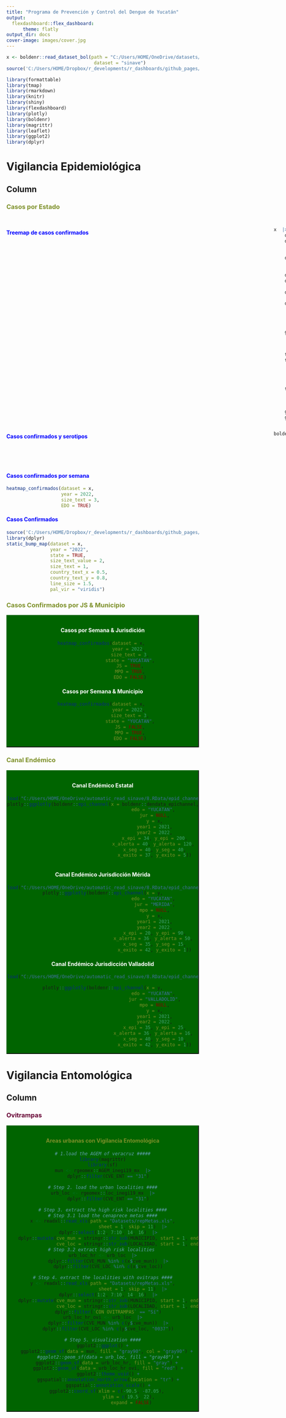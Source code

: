 ```yaml
---
title: "Programa de Prevención y Control del Dengue de Yucatán"
output: 
  flexdashboard::flex_dashboard:
      theme: flatly
output_dir: docs
cover-image: images/cover.jpg
---
```




```r
x <- boldenr::read_dataset_bol(path = "C:/Users/HOME/OneDrive/datasets/DGE/arbo/",
                                dataset = "sinave")
source('C:/Users/HOME/Dropbox/r_developments/r_dashboards/github_pages/test_dashboard/3.Functions/heatmap_confirmados.R')
```

```r
library(formattable)
library(tmap)
library(rmarkdown)
library(knitr)
library(shiny)
library(flexdashboard)
library(plotly)
library(boldenr)
library(magrittr)
library(leaflet)
library(ggplot2)
library(dplyr)
```



**Vigilancia Epidemiológica**
=====================================  

Column {.tabset}
------------------------------------


### **<span style="color:#7d9029"> Casos por Estado </span>**
<html>
<head>
<style>
</style>
</head>
<body>
<div >
  <h2></h2>
  <p></p>


<div style = "display: grid; width: 1px; grid-template-columns: 700px 700px; align-items: start; justify-content: space-between;">
#### **<span style="color:blue"> Treemap de casos confirmados </span>**
```r
x  |>
    dplyr::filter(ANO == 2022)  |>
    dplyr::filter(!DES_EDO_RES %in% c("OTROS PAISES", 
                                      "OTROS PAISES DE LATINOAMERICA",
                                      "ESTADOS UNIDOS DE NORTEAMERICA"))  |>
    dplyr::filter(DES_DIAG_FINAL %in% 
                      c("DENGUE CON SIGNOS DE ALARMA", "DENGUE NO GRAVE", 
                        "DENGUE GRAVE"))  |>
    dplyr::group_by(DES_EDO_RES,DES_DIAG_FINAL)  |>
    dplyr::summarise(value = dplyr::n(), 
                     .groups = "drop")  |>
    dplyr::mutate(DES_EDO_RES = stringr::str_to_title(DES_EDO_RES),
                  DES_DIAG_FINAL = stringr::str_to_title(DES_DIAG_FINAL))  |>
    dplyr::mutate(DES_DIAG_FINAL = factor(DES_DIAG_FINAL,
                                          levels = c("Dengue Con Signos De Alarma",
                                                     "Dengue Grave",
                                                     "Dengue No Grave"),
                                          labels = c("DSA", "DG", "DNG")))  |>
    ggplot2::ggplot(ggplot2::aes(area = value, 
                                 fill = DES_EDO_RES,
                                 subgroup = DES_EDO_RES,
                                 label = DES_DIAG_FINAL)) +
    treemapify::geom_treemap() +
    treemapify::geom_treemap_text(fontface = "italic", 
                                  colour = "black", 
                                  place = "bottom",
                                  #alpha = 0.5,
                                  grow = F) +
    treemapify::geom_treemap_subgroup_text(place = "middle", 
                                           colour = "White", 
                                           #alpha = 0.8, 
                                           grow = T)+
    ggplot2::theme(legend.position = "none") +
    ggplot2::scale_fill_viridis_d()
```

<div>
#### **<span style="color:blue"> Casos confirmados y serotipos </span>**
```r
boldenr::plot_state_serotype(dataset = x, 
                                  year = 2022, 
                                  x_serotype  = 0.5, 
                                  y_serotype = 0.17, 
                                  scale_serotype = 1.7)
```
</div>
</div>


#### **<span style="color:blue"> Casos confirmados por semana </span>**
```r
heatmap_confirmados(dataset = x, 
                    year = 2022, 
                    size_text = 3, 
                    EDO = TRUE)
```

#### **<span style="color:blue"> Casos Confirmados </span>**
```r
source('C:/Users/HOME/Dropbox/r_developments/r_dashboards/github_pages/test_dashboard/3.Functions/static_bump_map.R')
library(dplyr)
static_bump_map(dataset = x,
                year = "2022",
                state = TRUE,
                size_text_value = 2,
                size_text = 1,
                country_text_x = 0.5,
                country_text_y = 0.8,
                line_size = 1.5,
                pal_vir = "viridis")
```

</div>
</body>
</html>



### **<span style="color:#7d9029"> Casos Confirmados por JS & Municipio </span>**
<html>
<head>
<style>
.myDiv1 {
  border: 2px outset darkgreen;
  background-color: darkgreen;
  text-align: center;
}
</style>
</head>
<body>

<div class="myDiv1">
  <h2></h2>
  <p></p>

#### **<span style="color:white">Casos por Semana & Jurisdición </span>**
```r
heatmap_confirmados(dataset = x, 
                    year = 2022, 
                    size_text = 3,
                    state = "YUCATAN",
                    JS = TRUE,
                    MPO = TRUE,
                    EDO = FALSE)
```

#### **<span style="color:white">Casos por Semana & Municipio</span>**
```r
heatmap_confirmados(dataset = x, 
                    year = 2022, 
                    size_text = 3,
                    state = "YUCATAN",
                    JS = FALSE,
                    MPO = TRUE,
                    EDO = FALSE)
```
</div>
</body>
</html>


### **<span style="color:#7d9029">Canal Endémico </span>**
<html>
<head>
<style>
.myDiv1 {
  border: 2px outset darkgreen;
  background-color: darkgreen;
  text-align: center;
}
</style>
</head>
<body>

<div class="myDiv1">
  <h2></h2>
  <p></p>
#### **<span style="color:white">Canal Endémico Estatal </span>**
```r
load("C:/Users/HOME/OneDrive/automatic_read_sinave/8.RData/epid_channel_data_js.RData")
plotly::ggplotly(boldenr::epi_channel(x = boldenr::dendata_epichannel,
                                      edo = "YUCATAN", 
                                      jur = NULL,
                                      y = x,
                                      year1 = 2021,
                                      year2 = 2022,
                                      x_epi = 34, y_epi = 200,
                                      x_alerta = 40, y_alerta = 120, 
                                      x_seg = 40, y_seg = 40,
                                      x_exito = 37, y_exito = 5))



```

#### **<span style="color:white">Canal Endémico Jurisdicción Mérida </span>**
```r
load("C:/Users/HOME/OneDrive/automatic_read_sinave/8.RData/epid_channel_data_js.RData")
plotly::ggplotly(boldenr::epi_channel(x = y,
                                      edo = "YUCATAN", 
                                      jur = "MERIDA",
                                      mpo = NULL,
                                      y = x,
                                      year1 = 2021,
                                      year2 = 2022,
                                      x_epi = 20, y_epi = 90,
                                      x_alerta = 36, y_alerta = 50, 
                                      x_seg = 35, y_seg = 15,
                                      x_exito = 42, y_exito = 1))

```

#### **<span style="color:white">Canal Endémico Jurisdicción Valladolid </span>**
```r
load("C:/Users/HOME/OneDrive/automatic_read_sinave/8.RData/epid_channel_data_js.RData")

plotly::ggplotly(boldenr::epi_channel(x = y,
                                      edo = "YUCATAN", 
                                      jur = "VALLADOLID",
                                      mpo = NULL,
                                      y = x,
                                      year1 = 2021,
                                      year2 = 2022,
                                      x_epi = 35, y_epi = 25,
                                      x_alerta = 36, y_alerta = 16, 
                                      x_seg = 40, y_seg = 10,
                                      x_exito = 42, y_exito = 1))

```
</div>
</body>
</html>


**Vigilancia Entomológica**
=====================================  

Column {.tabset}
------------------------------------

### **<span style="color:#660033"> Ovitrampas </span>**
<html>
<head>
<style>
.myDiv1 {
  border: 2px outset darkgreen;
  background-color: darkgreen;
  text-align: center;
}
</style>
</head>
<body>

<div class="myDiv1">
  <h2></h2>
  <p></p>
#### **<span style="color:#7d9029">Areas urbanas con Vigilancia Entomológica </span>**
```r
# 1.load the AGEM of veracruz #####
library(magrittr)
library(sf)
mun <- rgeomex::AGEM_inegi19_mx  |>
    dplyr::filter(CVE_ENT == "31")

# Step 2. load the urban localities ####
urb_loc <- rgeomex::loc_inegi19_mx  |>
    dplyr::filter(CVE_ENT == "31")

# Step 3. extract the high risk localities ####
# Step 3.1 load the cenaprece metas ####
x <- readxl::read_xls(path = "Datasets/repMetas.xls",
                      sheet = 1, skip = 11)  |>
    dplyr::select(1:2, 7:10, 14, 16)  |>
    dplyr::mutate(cve_mun = stringr::str_sub(MUNICIPIO, start = 1, end = 3),
                  cve_loc = stringr::str_sub(LOCALIDAD, start = 1, end = 4))
# Step 3.2 extract high risk localities 
urb_loc_hr <- urb_loc  |>
    dplyr::filter(CVE_MUN %in% c(x$cve_mun))  |>
    dplyr::filter(CVE_LOC %in% c(x$cve_loc))

# Step 4. extract the localities with ovitraps ####
y <- readxl::read_xls(path = "Datasets/repMetas.xls",
                      sheet = 1, skip = 11)  |>
    dplyr::select(1:2, 7:10, 14, 16)  |>
    dplyr::mutate(cve_mun = stringr::str_sub(MUNICIPIO, start = 1, end = 3),
                  cve_loc = stringr::str_sub(LOCALIDAD, start = 1, end = 4))  |>
    dplyr::filter(`CON OVITRAMPAS` == "Sí")
urb_loc_hr_ovi <- urb_loc  |>
    dplyr::filter(CVE_MUN %in% c(y$cve_mun))  |>
    dplyr::filter(CVE_LOC %in% c(y$cve_loc, "0037"))

# Step 5. visualization ####
ggplot2::ggplot() +
    ggplot2::geom_sf(data = mun, fill = "gray90", col = "gray90") + 
    #ggplot2::geom_sf(data = urb_loc, fill = "gray40") +
    ggplot2::geom_sf(data = urb_loc_hr, fill = "gray") + 
    ggplot2::geom_sf(data = urb_loc_hr_ovi, fill = "red") +
    ggplot2::theme_void() +
    ggspatial::annotation_north_arrow(location = "tr") +
    ggspatial::annotation_scale() +
    ggplot2::coord_sf(xlim = c(-90.5, -87.05), 
                    ylim = c(19.5, 22), 
                     expand = FALSE)

```
</div>
</body>
</html>


